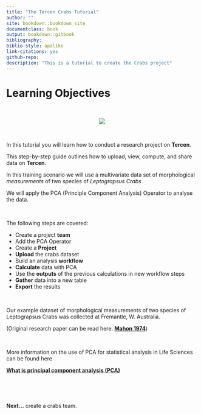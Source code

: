 ```yaml
---
title: "The Tercen Crabs Tutorial"
author: ""
site: bookdown::bookdown_site
documentclass: book
output: bookdown::gitbook
bibliography: 
biblio-style: apalike
link-citations: yes
github-repo:  
description: "This is a tutorial to create the Crabs project"
---
```


# Learning Objectives

\

<center><img src="images/0101_crab_species.png"></center>

\

In this tutorial you will learn how to conduct a research project on __Tercen__.

This step-by-step guide outlines how to upload, view, compute, and share data on __Tercen__.

In this training scenario we will use a multivariate data set of morphological  _measurements_ of two species of _Leptograpsus Crabs_ 

We will apply the PCA (Principle Component Analysis) Operator to analyse the data. 

\

The following steps are covered:

* Create a project __team__
* Add the PCA Operator
* Create a __Project__ 
* __Upload__ the crabs dataset 
* Build an analysis __workflow__ 
* __Calculate__ data with PCA
* Use the __outputs__ of the previous calculations in new workflow steps
* __Gather__ data into a new table
* __Export__ the results

\

Our example dataset of morphological  measurements of two species of Leptograpsus Crabs was collected at Fremantle, W. Australia.

(Original research paper can be read here. [__Mahon 1974__](https://www.publish.csiro.au/zo/ZO9740417))

\

More information on the use of PCA for statistical analysis in Life Sciences can be found here 

[__What is principal component analysis (PCA)__](https://https://blog.umetrics.com/what-is-principal-component-analysis-pca-and-how-it-is-used)

\

\

__Next...__ create a crabs team.